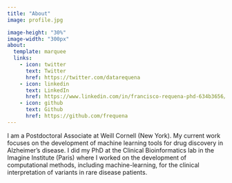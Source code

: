 ---
title: "About"
image: profile.jpg

image-height: "30%"
image-width: "300px"
about:
  template: marquee
  links:
    - icon: twitter 
      text: Twitter
      href: https://twitter.com/datarequena
    - icon: linkedin
      text: LinkedIn
      href: https://www.linkedin.com/in/francisco-requena-phd-634b3656/
    - icon: github
      text: Github
      href: https://github.com/frequena
---

I am a Postdoctoral Associate at Weill Cornell (New York). My current work focuses on the development of machine learning tools for drug discovery in Alzheimer's disease. I did my PhD at the Clinical Bioinformatics lab in the Imagine Institute (Paris) where I worked on the development of computational methods, including machine-learning, for the clinical interpretation of variants in rare disease patients.
